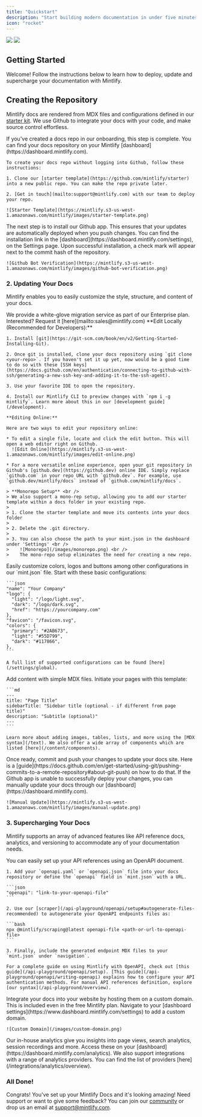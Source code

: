```yaml
---
title: "Quickstart"
description: "Start building modern documentation in under five minutes"
icon: "rocket"
---
```


<Frame>
  <img className="block dark:hidden" src="https://mintlify-assets.b-cdn.net/hero-light.png" />

  <img className="hidden dark:block" src="https://mintlify-assets.b-cdn.net/hero-dark.png" />
</Frame>

## Getting Started

Welcome! Follow the instructions below to learn how to deploy, update and
supercharge your documentation with Mintlify.

## Creating the Repository

Mintlify docs are rendered from MDX files and configurations defined in our
[starter kit](https://github.com/mintlify/starter). We use Github to integrate
your docs with your code, and make source control effortless.

<AccordionGroup>
  <Accordion icon="github" title="Creating Your Documentation Repository">
    If you've created a docs repo in our onboarding, this step is complete. You can find your docs repository on your Mintlify [dashboard](https://dashboard.mintlify.com).

    To create your docs repo without logging into Github, follow these instructions:

    1. Clone our [starter template](https://github.com/mintlify/starter) into a new public repo. You can make the repo private later.

    2. [Get in touch](mailto:support@mintlify.com) with our team to deploy your repo.

    ![Starter Template](https://mintlify.s3-us-west-1.amazonaws.com/mintlify/images/starter-template.png)
  </Accordion>

  <Accordion icon="message-bot" title="Installing Our Github App">
    The next step is to install our Github app. This ensures that your updates are automatically deployed when you push changes. You can find the installation link in the [dashboard](https://dashboard.mintlify.com/settings), on the Settings page. Upon successful installation, a check mark will appear next to the commit hash of the repository.

    ![Github Bot Verification](https://mintlify.s3-us-west-1.amazonaws.com/mintlify/images/github-bot-verification.png)
  </Accordion>
</AccordionGroup>

### 2. Updating Your Docs

Mintlify enables you to easily customize the style, structure, and content of
your docs.

<Note>
  We provide a white-glove migration service as part of our Enterprise plan.
  Interested? Request it [here](mailto:sales@mintlify.com)
</Note>

<AccordionGroup>
  <Accordion icon="rectangle-terminal" title="Setting up Your Editing Environment">
    **Edit Locally (Recommended for Developers):**

    1. Install [git](https://git-scm.com/book/en/v2/Getting-Started-Installing-Git).

    2. Once git is installed, clone your docs repository using `git clone <your-repo>`. If you haven't set it up yet, now would be a good time to do so with these [SSH keys](https://docs.github.com/en/authentication/connecting-to-github-with-ssh/generating-a-new-ssh-key-and-adding-it-to-the-ssh-agent).

    3. Use your favorite IDE to open the repository.

    4. Install our Mintlify CLI to preview changes with `npm i -g mintlify`. Learn more about this in our [development guide](/development).

    **Editing Online:**

    Here are two ways to edit your repository online:

    * To edit a single file, locate and click the edit button. This will open a web editor right on Github.
      ![Edit Online](https://mintlify.s3-us-west-1.amazonaws.com/mintlify/images/edit-online.png)

    * For a more versatile online experience, open your git repository in Github's [github.dev](https://github.dev) online IDE. Simply replace `github.com` in your repo URL with `github.dev`. For example, use `github.dev/mintlify/docs` instead of `github.com/mintlify/docs`.

    > **Monorepo Setup** <br />
    > We also support a mono-rep setup, allowing you to add our starter template within a docs folder in your existing repo.
    >
    > 1. Clone the starter template and move its contents into your docs folder
    >
    > 2. Delete the .git directory.
    >
    > 3. You can also choose the path to your mint.json in the dashboard under 'Settings' <br />
    >    ![Monorepo](/images/monorepo.png) <br />
    >    The mono-repo setup eliminates the need for creating a new repo.
  </Accordion>

  <Accordion icon="palette" title="Customizing Your Brand (mint.json)">
    Easily customize colors, logos and buttons among other configurations in our `mint.json` file. Start with these basic configurations:

    ```json
    "name": "Your Company"
    "logo": {
      "light": "/logo/light.svg",
      "dark": "/logo/dark.svg",
      "href": "https://yourcompany.com"
    },
    "favicon": "/favicon.svg",
    "colors": {
      "primary": "#2AB673",
      "light": "#55D799",
      "dark": "#117866",
    },
    ```

    A full list of supported configurations can be found [here](/settings/global).
  </Accordion>

  <Accordion icon="pencil" title="Adding Content">
    Add content with simple MDX files. Initiate your pages with this template:

    ```md
    ---
    title: "Page Title"
    sidebarTitle: "Sidebar title (optional - if different from page title)"
    description: "Subtitle (optional)"
    ---
    ```

    Learn more about adding images, tables, lists, and more using the [MDX syntax](/text). We also offer a wide array of components which are listed [here](/content/components).
  </Accordion>

  <Accordion icon="rocket" title="Pushing Your Changes">
    Once ready, commit and push your changes to update your docs site. Here is a [guide](https://docs.github.com/en/get-started/using-git/pushing-commits-to-a-remote-repository#about-git-push) on how to do that. If the Github app is unable to successfully deploy your changes, you can manually update your docs through our [dashboard](https://dashboard.mintlify.com).

    ![Manual Update](https://mintlify.s3-us-west-1.amazonaws.com/mintlify/images/manual-update.png)
  </Accordion>
</AccordionGroup>

### 3. Supercharging Your Docs

Mintlify supports an array of advanced features like API reference docs,
analytics, and versioning to accommodate any of your documentation needs.

<AccordionGroup>
  <Accordion icon="code-branch" title="Generating API References">
    You can easily set up your API references using an OpenAPI document.

    1. Add your `openapi.yaml` or `openapi.json` file into your docs repository or define the `openapi` field in `mint.json` with a URL.

    ```json
    "openapi": "link-to-your-openapi-file"
    ```

    2. Use our [scraper](/api-playground/openapi/setup#autogenerate-files-recommended) to autogenerate your OpenAPI endpoints files as:

    ```bash
    npx @mintlify/scraping@latest openapi-file <path-or-url-to-openapi-file>
    ```

    3. Finally, include the generated endpoint MDX files to your `mint.json` under `navigation`.

    For a complete guide on using Mintlify with OpenAPI, check out [this guide](/api-playground/openapi/setup). [This guide](/api-playground/openapi/writing-openapi) explains how to configure your API authentication methods. For manual API references definition, explore [our syntax](/api-playground/overview).
  </Accordion>

  <Accordion icon="star" title="Adding a Custom Domain">
    Integrate your docs into your website by hosting them on a custom domain. This is included even in the free Mintlify plan. Navigate to your [dashboard settings](https://www.dashboard.mintlify.com/settings) to add a custom domain.

    ![Custom Domain](/images/custom-domain.png)
  </Accordion>

  <Accordion icon="chart-simple" title="Adding Analytics">
    Our in-house analytics give you insights into page views, search analytics, session recordings and more. Access these on your [dashboard](https://dashboard.mintlify.com/analytics). We also support integrations with a range of analytics providers. You can find the list of providers [here](/integrations/analytics/overview).
  </Accordion>
</AccordionGroup>

### All Done!

Congrats! You've set up your Mintlify Docs and it's looking amazing! Need
support or want to give some feedback? You can join our
[community](https://mintlify.com/community) or drop us an email at
[support@mintlify.com](mailto:support@mintlify.com).